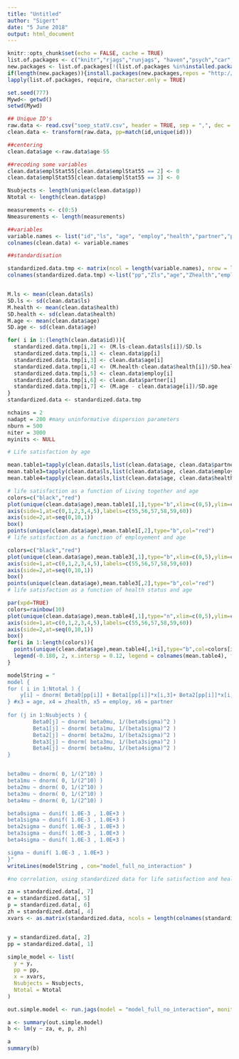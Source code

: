 ```yaml
---
title: "Untitled"
author: "Sigert"
date: "5 June 2018"
output: html_document
---
```


```r
knitr::opts_chunk$set(echo = FALSE, cache = TRUE)
list.of.packages <- c("knitr","rjags","runjags", "haven","psych","car","magicfor","lattice")
new.packages <- list.of.packages[!(list.of.packages %in%installed.packages()[,"Package"])]
if(length(new.packages)){install.packages(new.packages,repos = "http://cran.us.r-project.org")}
lapply(list.of.packages, require, character.only = TRUE)

set.seed(777)
Mywd<- getwd()
setwd(Mywd)
```

```r
## Unique ID's
raw.data <- read.csv("soep_statV.csv", header = TRUE, sep = ",", dec = ".")
clean.data <- transform(raw.data, pp=match(id,unique(id)))

##centering
clean.data$age <-raw.data$age-55

##recoding some variables
clean.data$emplStat55[clean.data$emplStat55 == 2] <- 0
clean.data$emplStat55[clean.data$emplStat55 == 3] <- 0

Nsubjects <- length(unique(clean.data$pp))
Ntotal <- length(clean.data$pp)

measurements <- c(0:5)
Nmeasurements <- length(measurements)


```

```r
##variables
variable.names <- list("id","ls", "age", "employ","health","partner","pp")
colnames(clean.data) <- variable.names

##standardisation

standardized.data.tmp <- matrix(ncol = length(variable.names), nrow = length(clean.data$id))
colnames(standardized.data.tmp) <-list("pp","Zls","age","Zhealth","employ","partner", "Zage")


M.ls <- mean(clean.data$ls)
SD.ls <- sd(clean.data$ls)
M.health <- mean(clean.data$health)
SD.health <- sd(clean.data$health)
M.age <- mean(clean.data$age)
SD.age <- sd(clean.data$age)

for( i in 1:(length(clean.data$id))){
  standardized.data.tmp[i,2] <- (M.ls-clean.data$ls[i])/SD.ls
  standardized.data.tmp[i,1] <- clean.data$pp[i]
  standardized.data.tmp[i,3] <- clean.data$age[i]
  standardized.data.tmp[i,4] <- (M.health-clean.data$health[i])/SD.health
  standardized.data.tmp[i,5] <- clean.data$employ[i]
  standardized.data.tmp[i,6] <- clean.data$partner[i]
  standardized.data.tmp[i,7] <- (M.age - clean.data$age[i])/SD.age
}
standardized.data <- standardized.data.tmp

```

```r
nchains = 2
nadapt = 200 #many uninformative dispersion parameters
nburn = 500
niter = 3000
myinits <- NULL
```


```r
# Life satisfaction by age

mean.table1=tapply(clean.data$ls,list(clean.data$age, clean.data$partner),mean)
mean.table3=tapply(clean.data$ls,list(clean.data$age, clean.data$employ),mean)
mean.table4=tapply(clean.data$ls,list(clean.data$age, clean.data$health),mean)

# life satisfaction as a function of Living together and age
colors=c("black","red")
plot(unique(clean.data$age),mean.table1[,1],type="b",xlim=c(0,5),ylim=c(0,10),xlab="Age (in years)",ylab="Life Satisfaction",axes=F,main="Life satisfaction as a function of Living together and age")
axis(side=1,at=c(0,1,2,3,4,5),labels=c(55,56,57,58,59,60))
axis(side=2,at=seq(0,10,1))
box()
points(unique(clean.data$age),mean.table1[,2],type="b",col="red")
# life satisfaction as a function of employement and age

colors=c("black","red")
plot(unique(clean.data$age),mean.table3[,1],type="b",xlim=c(0,5),ylim=c(0,10),xlab="Age (in years)",ylab="Life Satisfaction",axes=F,main="Life satisfaction as a function of employement and age")
axis(side=1,at=c(0,1,2,3,4,5),labels=c(55,56,57,58,59,60))
axis(side=2,at=seq(0,10,1))
box()
points(unique(clean.data$age),mean.table3[,2],type="b",col="red")
# life satisfaction as a function of health status and age

par(xpd=TRUE)
colors=rainbow(10)
plot(unique(clean.data$age),mean.table4[,1],type="n",xlim=c(0,5),ylim=c(0,10),xlab="Age (in years)",ylab="Life satisfaction",axes=F,main="life satisfaction as a function of health status and age")
axis(side=1,at=c(0,1,2,3,4,5),labels=c(55,56,57,58,59,60))
axis(side=2,at=seq(0,10,1))
box()
for(i in 1:length(colors)){
  points(unique(clean.data$age),mean.table4[,1+i],type="b",col=colors[i])
  legend(-0.180, 2, x.intersp = 0.12, legend = colnames(mean.table4), fill = colors, horiz=TRUE)
}

```
```r
modelString = "
model {
for ( i in 1:Ntotal ) {
	y[i] ~ dnorm( Beta0[pp[i]] + Beta1[pp[i]]*x[i,3]+ Beta2[pp[i]]*x[i, 4]+Beta3[pp[i]]*x[i,5]+Beta4[pp[i]]*x[i,6], 1/sigma^2 )
} #x3 = age, x4 = zhealth, x5 = employ, x6 = partner
		
for (j in 1:Nsubjects ) {
		Beta0[j] ~ dnorm( beta0mu, 1/(beta0sigma)^2 )
		Beta1[j] ~ dnorm( beta1mu, 1/(beta1sigma)^2 )
		Beta2[j] ~ dnorm( beta2mu, 1/(beta2sigma)^2 )
		Beta3[j] ~ dnorm( beta3mu, 1/(beta3sigma)^2 )
		Beta4[j] ~ dnorm( beta4mu, 1/(beta4sigma)^2 )
}


beta0mu ~ dnorm( 0, 1/(2^10) )
beta1mu ~ dnorm( 0, 1/(2^10) )
beta2mu ~ dnorm( 0, 1/(2^10) )
beta3mu ~ dnorm( 0, 1/(2^10) )
beta4mu ~ dnorm( 0, 1/(2^10) )

beta0sigma ~ dunif( 1.0E-3 , 1.0E+3 )
beta1sigma ~ dunif( 1.0E-3 , 1.0E+3 )
beta2sigma ~ dunif( 1.0E-3 , 1.0E+3 )
beta3sigma ~ dunif( 1.0E-3 , 1.0E+3 )
beta4sigma ~ dunif( 1.0E-3 , 1.0E+3 )

sigma ~ dunif( 1.0E-3 , 1.0E+3 )
}"
writeLines(modelString , con="model_full_no_interaction" )
```

```r
#no correlation, using standardized data for life satisfaction and health variables

za = standardized.data[, 7]
e = standardized.data[, 5]
p = standardized.data[, 6]
zh = standardized.data[, 4]
xvars <- as.matrix(standardized.data, ncols = length(colnames(standardized.data)))


y = standardized.data[, 2]
pp = standardized.data[, 1]

simple_model <- list(
  y = y,
  pp = pp,
  x = xvars,
  Nsubjects = Nsubjects,
  Ntotal = Ntotal
)

out.simple.model <- run.jags(model = "model_full_no_interaction", monitor = c("beta0mu", "beta1mu", "beta2mu","beta3mu","beta4mu", "Beta0","Beta1","Beta2","Beta3","Beta4"), data = simple_model, inits = myinits, n.chains = nchains, adapt = nadapt, burnin = nburn, sample = niter)

a <- summary(out.simple.model)
b <- lm(y ~ za, e, p, zh)

a
summary(b)
```

